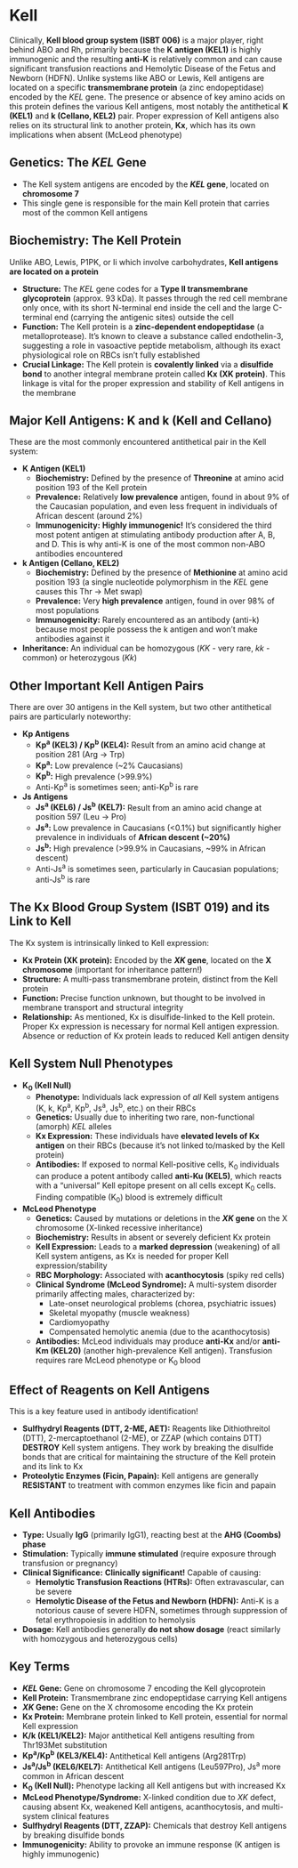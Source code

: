 # Kell {-}

Clinically, **Kell blood group system (ISBT 006)** is a major player, right behind ABO and Rh, primarily because the **K antigen (KEL1)** is highly immunogenic and the resulting **anti-K** is relatively common and can cause significant transfusion reactions and Hemolytic Disease of the Fetus and Newborn (HDFN). Unlike systems like ABO or Lewis, Kell antigens are located on a specific **transmembrane protein** (a zinc endopeptidase) encoded by the *KEL* gene. The presence or absence of key amino acids on this protein defines the various Kell antigens, most notably the antithetical **K (KEL1)** and **k (Cellano, KEL2)** pair. Proper expression of Kell antigens also relies on its structural link to another protein, **Kx**, which has its own implications when absent (McLeod phenotype)

## **Genetics: The *KEL* Gene** {-}

*   The Kell system antigens are encoded by the ***KEL* gene**, located on **chromosome 7**
*   This single gene is responsible for the main Kell protein that carries most of the common Kell antigens

## **Biochemistry: The Kell Protein** {-}

Unlike ABO, Lewis, P1PK, or Ii which involve carbohydrates, **Kell antigens are located on a protein**

*   **Structure:** The *KEL* gene codes for a **Type II transmembrane glycoprotein** (approx. 93 kDa). It passes through the red cell membrane only once, with its short N-terminal end inside the cell and the large C-terminal end (carrying the antigenic sites) outside the cell
*   **Function:** The Kell protein is a **zinc-dependent endopeptidase** (a metalloprotease). It's known to cleave a substance called endothelin-3, suggesting a role in vasoactive peptide metabolism, although its exact physiological role on RBCs isn't fully established
*   **Crucial Linkage:** The Kell protein is **covalently linked** via a **disulfide bond** to another integral membrane protein called **Kx (XK protein)**. This linkage is vital for the proper expression and stability of Kell antigens in the membrane

## **Major Kell Antigens: K and k (Kell and Cellano)** {-}

These are the most commonly encountered antithetical pair in the Kell system:

*   **K Antigen (KEL1)**
    *   **Biochemistry:** Defined by the presence of **Threonine** at amino acid position 193 of the Kell protein
    *   **Prevalence:** Relatively **low prevalence** antigen, found in about 9% of the Caucasian population, and even less frequent in individuals of African descent (around 2%)
    *   **Immunogenicity:** **Highly immunogenic!** It's considered the third most potent antigen at stimulating antibody production after A, B, and D. This is why anti-K is one of the most common non-ABO antibodies encountered

*   **k Antigen (Cellano, KEL2)**
    *   **Biochemistry:** Defined by the presence of **Methionine** at amino acid position 193 (a single nucleotide polymorphism in the *KEL* gene causes this Thr -> Met swap)
    *   **Prevalence:** Very **high prevalence** antigen, found in over 98% of most populations
    *   **Immunogenicity:** Rarely encountered as an antibody (anti-k) because most people possess the k antigen and won't make antibodies against it

*   **Inheritance:** An individual can be homozygous (*KK* - very rare, *kk* - common) or heterozygous (*Kk*)

## **Other Important Kell Antigen Pairs** {-}

There are over 30 antigens in the Kell system, but two other antithetical pairs are particularly noteworthy:

*   **Kp Antigens**
    *   **Kp<sup>a</sup> (KEL3) / Kp<sup>b</sup> (KEL4):** Result from an amino acid change at position 281 (Arg -> Trp)
    *   **Kp<sup>a</sup>:** Low prevalence (~2% Caucasians)
    *   **Kp<sup>b</sup>:** High prevalence (>99.9%)
    *   Anti-Kp<sup>a</sup> is sometimes seen; anti-Kp<sup>b</sup> is rare

*   **Js Antigens**
    *   **Js<sup>a</sup> (KEL6) / Js<sup>b</sup> (KEL7):** Result from an amino acid change at position 597 (Leu -> Pro)
    *   **Js<sup>a</sup>:** Low prevalence in Caucasians (<0.1%) but significantly higher prevalence in individuals of **African descent (~20%)**
    *   **Js<sup>b</sup>:** High prevalence (>99.9% in Caucasians, ~99% in African descent)
    *   Anti-Js<sup>a</sup> is sometimes seen, particularly in Caucasian populations; anti-Js<sup>b</sup> is rare

## **The Kx Blood Group System (ISBT 019) and its Link to Kell** {-}

The Kx system is intrinsically linked to Kell expression:

*   **Kx Protein (XK protein):** Encoded by the ***XK* gene**, located on the **X chromosome** (important for inheritance pattern!)
*   **Structure:** A multi-pass transmembrane protein, distinct from the Kell protein
*   **Function:** Precise function unknown, but thought to be involved in membrane transport and structural integrity
*   **Relationship:** As mentioned, Kx is disulfide-linked to the Kell protein. Proper Kx expression is necessary for normal Kell antigen expression. Absence or reduction of Kx protein leads to reduced Kell antigen density

## **Kell System Null Phenotypes** {-}

*   **K<sub>0</sub> (Kell Null)**
    *   **Phenotype:** Individuals lack expression of *all* Kell system antigens (K, k, Kp<sup>a</sup>, Kp<sup>b</sup>, Js<sup>a</sup>, Js<sup>b</sup>, etc.) on their RBCs
    *   **Genetics:** Usually due to inheriting two rare, non-functional (amorph) *KEL* alleles
    *   **Kx Expression:** These individuals have **elevated levels of Kx antigen** on their RBCs (because it's not linked to/masked by the Kell protein)
    *   **Antibodies:** If exposed to normal Kell-positive cells, K<sub>0</sub> individuals can produce a potent antibody called **anti-Ku (KEL5)**, which reacts with a "universal" Kell epitope present on all cells except K<sub>0</sub> cells. Finding compatible (K<sub>0</sub>) blood is extremely difficult

*   **McLeod Phenotype**
    *   **Genetics:** Caused by mutations or deletions in the ***XK* gene** on the X chromosome (X-linked recessive inheritance)
    *   **Biochemistry:** Results in absent or severely deficient Kx protein
    *   **Kell Expression:** Leads to a **marked depression** (weakening) of all Kell system antigens, as Kx is needed for proper Kell expression/stability
    *   **RBC Morphology:** Associated with **acanthocytosis** (spiky red cells)
    *   **Clinical Syndrome (McLeod Syndrome):** A multi-system disorder primarily affecting males, characterized by:
        *   Late-onset neurological problems (chorea, psychiatric issues)
        *   Skeletal myopathy (muscle weakness)
        *   Cardiomyopathy
        *   Compensated hemolytic anemia (due to the acanthocytosis)
    *   **Antibodies:** McLeod individuals may produce **anti-Kx** and/or **anti-Km (KEL20)** (another high-prevalence Kell antigen). Transfusion requires rare McLeod phenotype or K<sub>0</sub> blood

## **Effect of Reagents on Kell Antigens** {-}

This is a key feature used in antibody identification!

*   **Sulfhydryl Reagents (DTT, 2-ME, AET):** Reagents like Dithiothreitol (DTT), 2-mercaptoethanol (2-ME), or ZZAP (which contains DTT) **DESTROY** Kell system antigens. They work by breaking the disulfide bonds that are critical for maintaining the structure of the Kell protein and its link to Kx
*   **Proteolytic Enzymes (Ficin, Papain):** Kell antigens are generally **RESISTANT** to treatment with common enzymes like ficin and papain

## **Kell Antibodies** {-}

*   **Type:** Usually **IgG** (primarily IgG1), reacting best at the **AHG (Coombs) phase**
*   **Stimulation:** Typically **immune stimulated** (require exposure through transfusion or pregnancy)
*   **Clinical Significance:** **Clinically significant!** Capable of causing:
    *   **Hemolytic Transfusion Reactions (HTRs):** Often extravascular, can be severe
    *   **Hemolytic Disease of the Fetus and Newborn (HDFN):** Anti-K is a notorious cause of severe HDFN, sometimes through suppression of fetal erythropoiesis in addition to hemolysis
*   **Dosage:** Kell antibodies generally **do not show dosage** (react similarly with homozygous and heterozygous cells)

## **Key Terms** {-}

*   ***KEL* Gene:** Gene on chromosome 7 encoding the Kell glycoprotein
*   **Kell Protein:** Transmembrane zinc endopeptidase carrying Kell antigens
*   ***XK* Gene:** Gene on the X chromosome encoding the Kx protein
*   **Kx Protein:** Membrane protein linked to Kell protein, essential for normal Kell expression
*   **K/k (KEL1/KEL2):** Major antithetical Kell antigens resulting from Thr193Met substitution
*   **Kp<sup>a</sup>/Kp<sup>b</sup> (KEL3/KEL4):** Antithetical Kell antigens (Arg281Trp)
*   **Js<sup>a</sup>/Js<sup>b</sup> (KEL6/KEL7):** Antithetical Kell antigens (Leu597Pro), Js<sup>a</sup> more common in African descent
*   **K<sub>0</sub> (Kell Null):** Phenotype lacking all Kell antigens but with increased Kx
*   **McLeod Phenotype/Syndrome:** X-linked condition due to *XK* defect, causing absent Kx, weakened Kell antigens, acanthocytosis, and multi-system clinical features
*   **Sulfhydryl Reagents (DTT, ZZAP):** Chemicals that destroy Kell antigens by breaking disulfide bonds
*   **Immunogenicity:** Ability to provoke an immune response (K antigen is highly immunogenic)
